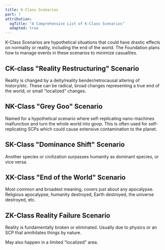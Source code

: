 ```yaml
---
title: K-Class Scenarios
part: 7
attribution:
  ogTitle: "A Comprehensive List of K-Class Scenarios"
  adapted: true
---
```


K-Class Scenarios are hypothetical situations that could have drastic effects on
normality or reality, including the end of the world. The Foundation plans how
to manage events in these scenarios to minimize casualties.

## CK-class "Reality Restructuring" Scenario

Reality is changed by a deity/reality bender/retrocausal altering of
history/etc. These can be radical, broad changes representing a true end of the
world, or small "localized" changes.

## NK-Class "Grey Goo" Scenario

Named for a hypothetical scenario where self-replicating nano-machines
malfunction and turn the whole world into goop. This is often used for
self-replicating SCPs which could cause extensive contamination to the planet.

## SK-Class "Dominance Shift" Scenario

Another species or civilization surpasses humanity as dominant species, or vice
versa.

## XK-Class "End of the World" Scenario

Most common and broadest meaning, covers just about any apocalypse. Religious
apocalypse, humanity destroyed, Earth destroyed, the universe destroyed, etc.

## ZK-Class Reality Failure Scenario

Reality is fundamentally broken or eliminated. Usually due to physics or an SCP
that annihilates things by nature.

May also happen in a limited "localized" area.
